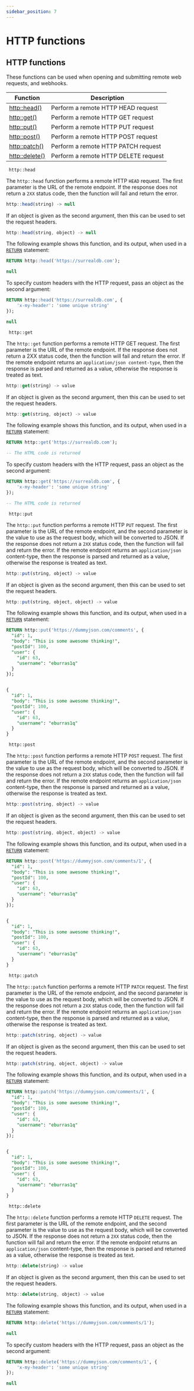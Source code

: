 ```yaml
---
sidebar_position: 7
---
```


# HTTP functions

## HTTP functions

These functions can be used when opening and submitting remote web requests, and webhooks.

<table>
<thead>
  <tr>
    <th>Function</th>
    <th>Description</th>
  </tr>
</thead>
<tbody>
  <tr>
    <td><a href="/docs/SurrealQL/functions/http#head">http::head()</a></td>
    <td>Perform a remote HTTP HEAD request</td>
  </tr>
  <tr>
    <td><a href="/docs/SurrealQL/functions/http#get">http::get()</a></td>
    <td>Perform a remote HTTP GET request</td>
  </tr>
  <tr>
    <td><a href="/docs/SurrealQL/functions/http#put">http::put()</a></td>
    <td>Perform a remote HTTP PUT request</td>
  </tr>
  <tr>
    <td><a href="/docs/SurrealQL/functions/http#post">http::post()</a></td>
    <td>Perform a remote HTTP POST request</td>
  </tr>
  <tr>
    <td><a href="/docs/SurrealQL/functions/http#patch">http::patch()</a></td>
    <td>Perform a remote HTTP PATCH request</td>
  </tr>
  <tr>
    <td><a href="/docs/SurrealQL/functions/http#delete">http::delete()</a></td>
    <td>Perform a remote HTTP DELETE request</td>
  </tr>
</tbody>
</table>

<div className='layout-group'>
<div className='heading'>
    <div id="head" className='code'>
    <code> http::head </code>
    </div>
</div>

The `http::head` function performs a remote HTTP `HEAD` request. The first parameter is the URL of the remote endpoint. If the response does not return a `2XX` status code, then the function will fail and return the error.

```js title="API DEFINITION"
http::head(string) -> null
```
If an object is given as the second argument, then this can be used to set the request headers.

```js title="API DEFINITION"
http::head(string, object) -> null
```

The following example shows this function, and its output, when used in a [`RETURN`](/docs/SurrealQL/statements/return) statement:

```sql
RETURN http::head('https://surrealdb.com');

null
```

To specify custom headers with the HTTP request, pass an object as the second argument:

```sql
RETURN http::head('https://surrealdb.com', {
	'x-my-header': 'some unique string'
});

null
```
</div>

<div className='layout-group'>
<div className='heading'>
    <div id="get" className='code'>
    <code> http::get </code>
    </div>
</div>

The `http::get` function performs a remote HTTP GET request. The first parameter is the URL of the remote endpoint. If the response does not return a 2XX status code, then the function will fail and return the error. If the remote endpoint returns an `application/json content-type`, then the response is parsed and returned as a value, otherwise the response is treated as text.

```js title="API DEFINITION"
http::get(string) -> value
```
If an object is given as the second argument, then this can be used to set the request headers.

```js title="API DEFINITION"
http::get(string, object) -> value
```

The following example shows this function, and its output, when used in a [`RETURN`](/docs/SurrealQL/statements/return) statement:

```sql
RETURN http::get('https://surrealdb.com');

-- The HTML code is returned
```

To specify custom headers with the HTTP request, pass an object as the second argument:

```sql
RETURN http::get('https://surrealdb.com', {
	'x-my-header': 'some unique string'
});

-- The HTML code is returned
```
</div>

<div className='layout-group'>
<div className='heading'>
    <div id="put" className='code'>
    <code> http::put </code>
    </div>
</div>

The `http::put` function performs a remote HTTP `PUT` request. The first parameter is the URL of the remote endpoint, and the second parameter is the value to use as the request body, which will be converted to JSON. If the response does not return a `2XX` status code, then the function will fail and return the error. If the remote endpoint returns an `application/json` content-type, then the response is parsed and returned as a value, otherwise the response is treated as text.

```js title="API DEFINITION"
http::put(string, object) -> value
```
If an object is given as the second argument, then this can be used to set the request headers.

```js title="API DEFINITION"
http::put(string, object, object) -> value
```

The following example shows this function, and its output, when used in a [`RETURN`](/docs/SurrealQL/statements/return) statement:

```sql
RETURN http::put('https://dummyjson.com/comments', {
  "id": 1,
  "body": "This is some awesome thinking!",
  "postId": 100,
  "user": {
    "id": 63,
    "username": "eburras1q"
  }
});


{
  "id": 1,
  "body": "This is some awesome thinking!",
  "postId": 100,
  "user": {
    "id": 63,
    "username": "eburras1q"
  }
}
```
</div>

<div className='layout-group'>
<div className='heading'>
    <div id="post" className='code'>
    <code> http::post </code>
    </div>
</div>

The `http::post` function performs a remote HTTP `POST` request. The first parameter is the URL of the remote endpoint, and the second parameter is the value to use as the request body, which will be converted to JSON. If the response does not return a `2XX` status code, then the function will fail and return the error. If the remote endpoint returns an `application/json` content-type, then the response is parsed and returned as a value, otherwise the response is treated as text.

```js title="API DEFINITION"
http::post(string, object) -> value
```
If an object is given as the second argument, then this can be used to set the request headers.

```js title="API DEFINITION"
http::post(string, object, object) -> value
```

The following example shows this function, and its output, when used in a [`RETURN`](/docs/SurrealQL/statements/return) statement:

```sql
RETURN http::post('https://dummyjson.com/comments/1', {
  "id": 1,
  "body": "This is some awesome thinking!",
  "postId": 100,
  "user": {
    "id": 63,
    "username": "eburras1q"
  }
});


{
  "id": 1,
  "body": "This is some awesome thinking!",
  "postId": 100,
  "user": {
    "id": 63,
    "username": "eburras1q"
  }
}
```
</div>

<div className='layout-group'>
<div className='heading'>
    <div id="patch" className='code'>
    <code> http::patch </code>
    </div>
</div>

The `http::patch` function performs a remote HTTP `PATCH` request. The first parameter is the URL of the remote endpoint, and the second parameter is the value to use as the request body, which will be converted to JSON. If the response does not return a `2XX` status code, then the function will fail and return the error. If the remote endpoint returns an `application/json` content-type, then the response is parsed and returned as a value, otherwise the response is treated as text.

```js title="API DEFINITION"
http::patch(string, object) -> value
```
If an object is given as the second argument, then this can be used to set the request headers.

```js title="API DEFINITION"
http::patch(string, object, object) -> value
```

The following example shows this function, and its output, when used in a [`RETURN`](/docs/SurrealQL/statements/return) statement:

```sql
RETURN http::patch('https://dummyjson.com/comments/1', {
  "id": 1,
  "body": "This is some awesome thinking!",
  "postId": 100,
  "user": {
    "id": 63,
    "username": "eburras1q"
  }
});


{
  "id": 1,
  "body": "This is some awesome thinking!",
  "postId": 100,
  "user": {
    "id": 63,
    "username": "eburras1q"
  }
}
```
</div>

<div className='layout-group'>
<div className='heading'>
    <div id="delete" className='code'>
    <code> http::delete </code>
    </div>
</div>

The `http::delete` function performs a remote HTTP `DELETE` request. The first parameter is the URL of the remote endpoint, and the second parameter is the value to use as the request body, which will be converted to JSON. If the response does not return a `2XX` status code, then the function will fail and return the error. If the remote endpoint returns an `application/json` content-type, then the response is parsed and returned as a value, otherwise the response is treated as text.

```js title="API DEFINITION"
http::delete(string) -> value
```
If an object is given as the second argument, then this can be used to set the request headers.

```js title="API DEFINITION"
http::delete(string, object) -> value
```

The following example shows this function, and its output, when used in a [`RETURN`](/docs/SurrealQL/statements/return) statement:

```sql
RETURN http::delete('https://dummyjson.com/comments/1');

null
```
To specify custom headers with the HTTP request, pass an object as the second argument:

```sql
RETURN http::delete('https://dummyjson.com/comments/1', {
	'x-my-header': 'some unique string'
});

null
```
</div>